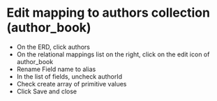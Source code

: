 
# Edit mapping to authors collection (author_book)


- On the ERD, click authors
- On the relational mappings list on the right, click on the edit icon of author_book
- Rename Field name to alias
- In the list of fields, uncheck authorId
- Check create array of primitive values
- Click Save and close


<Screenshot url="https://www.mongodb.com/products/tools/relational-migrator" src="img/120-image-001.png" alt="Screenshot of the connect modal" />

